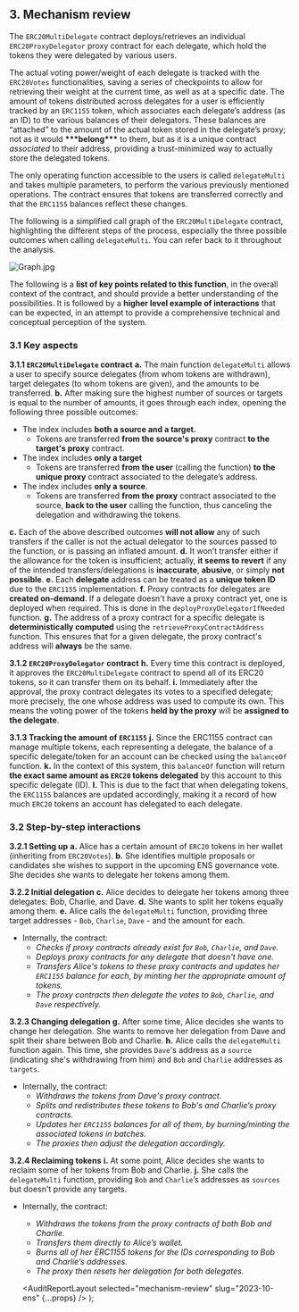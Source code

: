
## 3. Mechanism review

The `ERC20MultiDelegate` contract deploys/retrieves an individual `ERC20ProxyDelegator` proxy contract for each delegate, which hold the tokens they were delegated by various users.

The actual voting power/weight of each delegate is tracked with the `ERC20Votes` functionalities, saving a series of checkpoints to allow for retrieving their weight at the current time, as well as at a specific date. The amount of tokens distributed across delegates for a user is efficiently tracked by an `ERC1155` token, which associates each delegate’s address (as an ID) to the various balances of their delegators. These balances are “attached” to the amount of the actual token stored in the delegate’s proxy; not as it would **\*\*\***belong**\*\*\*** to them, but as it is a unique contract _associated_ to their address, providing a trust-minimized way to actually store the delegated tokens.

The only operating function accessible to the users is called `delegateMulti` and takes multiple parameters, to perform the various previously mentioned operations. The contract ensures that tokens are transferred correctly and that the `ERC1155` balances reflect these changes.

The following is a simplified call graph of the `ERC20MultiDelegate` contract, highlighting the different steps of the process, especially the three possible outcomes when calling `delegateMulti`. You can refer back to it throughout the analysis.

![Graph.jpg](https://user-images.githubusercontent.com/99199454/274353269-b2d8d80d-8b7a-45a9-9ffe-4b5fbfa79378.jpg)

The following is a **list of key points related to this function**, in the overall context of the contract, and should provide a better understanding of the possibilities. It is followed by a **higher level example of interactions** that can be expected, in an attempt to provide a comprehensive technical and conceptual perception of the system.

### 3.1 Key aspects

**3.1.1 `ERC20MultiDelegate` contract**
**a.** The main function `delegateMulti` allows a user to specify source delegates (from whom tokens are withdrawn), target delegates (to whom tokens are given), and the amounts to be transferred.
**b.** After making sure the highest number of sources or targets is equal to the number of amounts, it goes through each index, opening the following three possible outcomes:

- The index includes **both a source and a target.**
  - Tokens are transferred **from the source's proxy** contract **to the target's proxy** contract.
- The index includes **only a target**
  - Tokens are transferred **from the user** (calling the function) **to the unique proxy** contract associated to the delegate’s address.
- The index includes **only a source**.
  - Tokens are transferred **from the proxy** contract associated to the source, **back to the user** calling the function, thus canceling the delegation and withdrawing the tokens.

**c.** Each of the above described outcomes **will not allow** any of such transfers if the caller is not the actual delegator to the sources passed to the function, or is passing an inflated amount.
**d.** It won’t transfer either if the allowance for the token is insufficient; actually, **it seems to revert** if any of the intended transfers/delegations is **inaccurate**, **abusive**, or simply **not possible**.
**e.** Each **delegate** address can be treated as a **unique token ID** due to the `ERC1155` implementation.
**f.** Proxy contracts for delegates are **created on-demand**. If a delegate doesn't have a proxy contract yet, one is deployed when required. This is done in the `deployProxyDelegatorIfNeeded` function.
**g.** The address of a proxy contract for a specific delegate is **deterministically computed** using the `retrieveProxyContractAddress` function. This ensures that for a given delegate, the proxy contract's address will **always** be the same.

**3.1.2 `ERC20ProxyDelegator` contract**
**h.** Every time this contract is deployed, it approves the `ERC20MultiDelegate` contract to spend all of its ERC20 tokens, so it can transfer them on its behalf.
**i.** Immediately after the approval, the proxy contract delegates its votes to a specified delegate; more precisely, the one whose address was used to compute its own. This means the voting power of the tokens **held by the proxy** will be **assigned to the delegate**.

**3.1.3 Tracking the amount of `ERC1155`**
**j.** Since the ERC1155 contract can manage multiple tokens, each representing a delegate, the balance of a specific delegate/token for an account can be checked using the `balanceOf` function.
**k.** In the context of this system, this `balanceOf` function will return **the exact same amount as `ERC20` tokens delegated** by this account to this specific delegate (ID).
**l.** This is due to the fact that when delegating tokens, the `ERC1155` balances are updated accordingly, making it a record of how much `ERC20` tokens an account has delegated to each delegate.

### 3.2 Step-by-step interactions

**3.2.1 Setting up**
**a.** Alice has a certain amount of `ERC20` tokens in her wallet (inheriting from `ERC20Votes`).
**b.** She identifies multiple proposals or candidates she wishes to support in the upcoming ENS governance vote. She decides she wants to delegate her tokens among them.

**3.2.2 Initial delegation**
**c.** Alice decides to delegate her tokens among three delegates: Bob, Charlie, and Dave.
**d.** She wants to split her tokens equally among them.
**e.** Alice calls the `delegateMulti` function, providing three target addresses - `Bob`, `Charlie`, `Dave` - and the amount for each.

- Internally, the contract:
  - _Checks if proxy contracts already exist for `Bob`, `Charlie`, and `Dave`._
  - _Deploys proxy contracts for any delegate that doesn't have one._
  - _Transfers Alice's tokens to these proxy contracts and updates her `ERC1155` balance for each, by minting her the appropriate amount of tokens._
  - _The proxy contracts then delegate the votes to `Bob`, `Charlie`, and `Dave` respectively._

**3.2.3 Changing delegation**
**g.** After some time, Alice decides she wants to change her delegation. She wants to remove her delegation from Dave and split their share between Bob and Charlie.
**h.** Alice calls the `delegateMulti` function again. This time, she provides `Dave`'s address as a `source` (indicating she's withdrawing from him) and `Bob` and `Charlie` addresses as `targets`.

- Internally, the contract:
  - _Withdraws the tokens from Dave's proxy contract._
  - _Splits and redistributes these tokens to Bob's and Charlie’s proxy contracts._
  - _Updates her `ERC1155` balances for all of them, by burning/minting the associated tokens in batches._
  - _The proxies then adjust the delegation accordingly._

**3.2.4 Reclaiming tokens**
**i.** At some point, Alice decides she wants to reclaim some of her tokens from Bob and Charlie.
**j.** She calls the `delegateMulti` function, providing `Bob` and `Charlie`’s addresses as `sources` but doesn't provide any targets.

- Internally, the contract:
  - _Withdraws the tokens from the proxy contracts of both Bob and Charlie._
  - _Transfers them directly to Alice’s wallet._
  - _Burns all of her ERC1155 tokens for the IDs corresponding to Bob and Charlie’s addresses._
  - _The proxy then resets her delegation for both delegates._

  <AuditReportLayout selected="mechanism-review" slug="2023-10-ens" {...props} />
);
